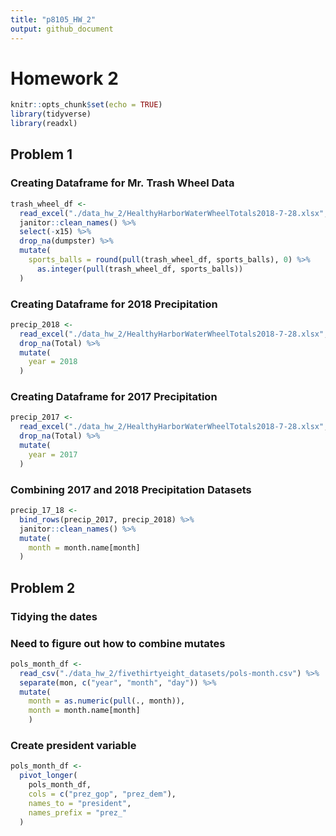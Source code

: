 ```yaml
---
title: "p8105_HW_2"
output: github_document
---
```


# Homework 2 

```r
knitr::opts_chunk$set(echo = TRUE)
library(tidyverse)
library(readxl)
```

## Problem 1
### Creating Dataframe for Mr. Trash Wheel Data
```r
trash_wheel_df <- 
  read_excel("./data_hw_2/HealthyHarborWaterWheelTotals2018-7-28.xlsx", sheet = "Mr. Trash Wheel") %>% 
  janitor::clean_names() %>% 
  select(-x15) %>% 
  drop_na(dumpster) %>% 
  mutate(
    sports_balls = round(pull(trash_wheel_df, sports_balls), 0) %>% 
      as.integer(pull(trash_wheel_df, sports_balls))
  )
```

### Creating Dataframe for 2018 Precipitation
```r
precip_2018 <- 
  read_excel("./data_hw_2/HealthyHarborWaterWheelTotals2018-7-28.xlsx", sheet = "2018 Precipitation", range = "A2:B14") %>% 
  drop_na(Total) %>% 
  mutate(
    year = 2018
  )
```

### Creating Dataframe for 2017 Precipitation
```r
precip_2017 <- 
  read_excel("./data_hw_2/HealthyHarborWaterWheelTotals2018-7-28.xlsx", sheet = "2017 Precipitation", range = "A2:B14") %>% 
  drop_na(Total) %>% 
  mutate(
    year = 2017
  )
```

### Combining 2017 and 2018 Precipitation Datasets
```r
precip_17_18 <- 
  bind_rows(precip_2017, precip_2018) %>% 
  janitor::clean_names() %>% 
  mutate(
    month = month.name[month]
  )
```

## Problem 2
### Tidying the dates 
### Need to figure out how to combine mutates
```r
pols_month_df <- 
  read_csv("./data_hw_2/fivethirtyeight_datasets/pols-month.csv") %>% 
  separate(mon, c("year", "month", "day")) %>%
  mutate(
    month = as.numeric(pull(., month)),
    month = month.name[month]
    )
```

### Create president variable
```r
pols_month_df <- 
  pivot_longer(
    pols_month_df,
    cols = c("prez_gop", "prez_dem"),
    names_to = "president",
    names_prefix = "prez_"
  )
```

